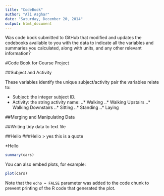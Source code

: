 ```yaml
---
title: "CodeBook"
author: "Ali Asghar"
date: "Saturday, December 20, 2014"
output: html_document
---
```


Was code book submitted to GitHub that modified and updates the codebooks available to you with the data to indicate all the variables and summaries you calculated, along with units, and any other relevant information?


#Code Book for Course Project


##Subject and Activity

These variables identify the unique subject/activity pair the variables relate to:

- Subject: the integer subject ID.
- Activity: the string activity name:
..* Walking
..* Walking Upstairs
..* Walking Downstairs
..* Sitting
..* Standing
..* Laying

##Merging and Manipulating Data

##Writing tidy data to text file


##Hello
###Hello
> yes this is a quote

*Hello



```r
summary(cars)
```

You can also embed plots, for example:

```r
plot(cars)
```

Note that the `echo = FALSE` parameter was added to the code chunk to prevent printing of the R code that generated the plot.


